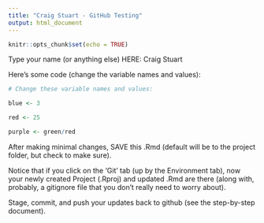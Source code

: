 ```yaml
---
title: "Craig Stuart - GitHub Testing"
output: html_document
---
```


```r
knitr::opts_chunk$set(echo = TRUE)
```

Type your name (or anything else) HERE: Craig Stuart 

Here's some code (change the variable names and values):
```r
# Change these variable names and values:

blue <- 3

red <- 25

purple <- green/red

```

After making minimal changes, SAVE this .Rmd (default will be to the project folder, but check to make sure).

Notice that if you click on the 'Git' tab (up by the Environment tab), now your newly created Project (.Rproj) and updated .Rmd are there (along with, probably, a gitignore file that you don't really need to worry about).

Stage, commit, and push your updates back to github (see the step-by-step document).